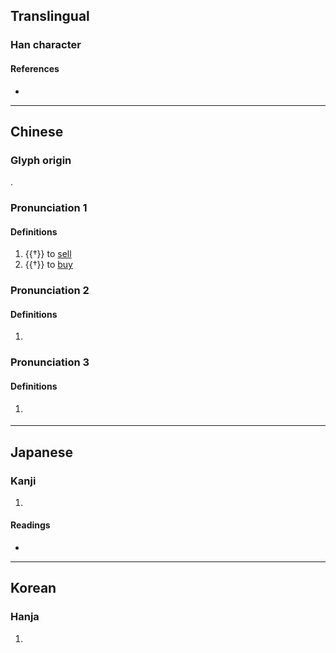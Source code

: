 {{character info}}
==Translingual==

===Han character===
{{Han char|rn=9|rad=人|as=15|sn=17|four=24286|canj=OGWC|ids=⿰亻賣}}

====References====
* {{Han ref|kx=0120.220|dkj=01255|dj=0254.200|hdz=10232.150|uh=5125|ud=20773|bh=ECBA|bd=60602}}

----

==Chinese==
{{zh-forms|s=𰂏}}

===Glyph origin===
{{Han etym}}
{{Han compound|人|𧶠|c1=s|c2=p|t1=person|ls=psc}}.

===Pronunciation 1===
{{zh-pron
|m=yù
|c=juk6
|mc=2
|oc=1,n
|ma=
|cat=v
}}

====Definitions====
{{zh-hanzi}}

# {{†}} to [[sell]]
# {{†}} to [[buy]]

===Pronunciation 2===
{{zh-pron
|m=dí
|c=dik6
|mc=1
|oc=n,1
|ma=
|cat=v
}}

====Definitions====
{{zh-hanzi}}

# {{zh-hg}} {{zh-alt-form|*覿|to [[see]]}}

===Pronunciation 3===
{{zh-pron
|m=dú
|c=duk6
|mc=1
|oc=n,1
|ma=
|cat=v
}}

====Definitions====
{{zh-hanzi}}

# {{zh-hg}} {{rfdef|zh}}

----

==Japanese==

===Kanji===
{{ja-kanji|grade=|rs=人15}}

# {{rfdef|ja|sort=人15}}

====Readings====
* {{ja-readings|on=[[いく]] (iku), [[てき]] (teki), [[ちゃく]] (chaku), [[とく]] (toku), [[どく]] (doku)|kun=[[いる]] (iru), [[かむ]] (kamu), [[みる]] (miru)}}

----

==Korean==

===Hanja===
{{ko-hanja|hangeul=육|rv=yuk|mr=yuk}}

# {{rfdef|ko|sort=人15}}